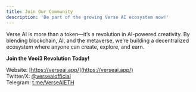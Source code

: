 ```yaml
---
title: Join Our Community
description: 'Be part of the growing Verse AI ecosystem now!'
---
```


Verse AI is more than a token—it’s a revolution in AI-powered creativity. By blending blockchain, AI, and the metaverse, we’re building a decentralized ecosystem where anyone can create, explore, and earn.  

**Join the Veoi3 Revolution Today!**

<Icon icon="globe" size="20"/> Website: [https://verseai.app/](https://verseai.app/)  
<Icon icon="x-twitter" size="20"/> Twitter/X: [@verseaiofficial](https://x.com/verseaiofficial/)  
<Icon icon="telegram" size="20"/> Telegram: [t.me/VerseAIETH](https://t.me/VerseAIETH) <br/>